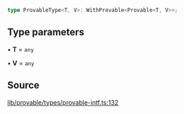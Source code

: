 ```ts
type ProvableType<T, V>: WithProvable<Provable<T, V>>;
```

## Type parameters

• **T** = `any`

• **V** = `any`

## Source

[lib/provable/types/provable-intf.ts:132](https://github.com/o1-labs/o1js/blob/6ebbc23710f6de023fea6d83dc93c5a914c571f2/src/lib/provable/types/provable-intf.ts#L132)
